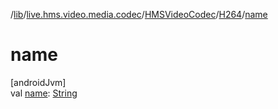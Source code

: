 /[lib](/api-reference/android/v2/home/content)/[live.hms.video.media.codec](../../index)/[HMSVideoCodec](../index)/[H264](index)/[name](name)

# name

[androidJvm]\
val [name](name): [String](https://kotlinlang.org/api/latest/jvm/stdlib/kotlin/-string/index.html)
